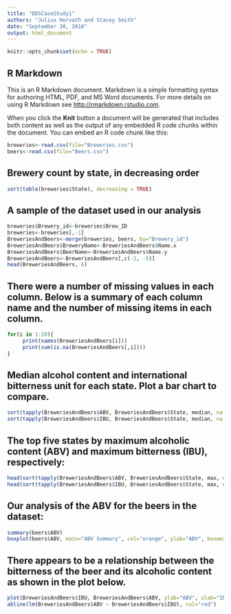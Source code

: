 ---
title: "DDSCaseStudy1"
authors: "Julius Horvath and Stacey Smith"
date: "September 30, 2018"
output: html_document
---

```{r setup, include=FALSE}
knitr::opts_chunk$set(echo = TRUE)
```

## R Markdown

This is an R Markdown document. Markdown is a simple formatting syntax for authoring HTML, PDF, and MS Word documents. For more details on using R Markdown see <http://rmarkdown.rstudio.com>.

When you click the **Knit** button a document will be generated that includes both content as well as the output of any embedded R code chunks within the document. You can embed an R code chunk like this:

```{r}
breweries<-read.csv(file="Breweries.csv")
beers<-read.csv(file="Beers.csv")
```

## Brewery count by state, in decreasing order

```{r}
sort(table(breweries$State), decreasing = TRUE)
```

## A sample of the dataset used in our analysis

```{r}
breweries$Brewery_id<-breweries$Brew_ID
breweries<-breweries[,-1]
BreweriesAndBeers<-merge(breweries, beers, by="Brewery_id")
BreweriesAndBeers$BreweryName<-BreweriesAndBeers$Name.x
BreweriesAndBeers$BeerName<-BreweriesAndBeers$Name.y
BreweriesAndBeers<-BreweriesAndBeers[,c(-2, -5)]
head(BreweriesAndBeers, 6)
```

## There were a number of missing values in each column. Below is a summary of each column name and the number of missing items in each column.
```{r}
for(i in 1:10){
     print(names(BreweriesAndBeers[i]))
     print(sum(is.na(BreweriesAndBeers[,i])))
}
```

## Median alcohol content and international bitterness unit for each state. Plot a bar chart to compare.

```{r}
sort(tapply(BreweriesAndBeers$ABV, BreweriesAndBeers$State, median, na.rm=TRUE), decreasing=TRUE)
sort(tapply(BreweriesAndBeers$IBU, BreweriesAndBeers$State, median, na.rm=TRUE), decreasing=TRUE)
```

##	The top five states by maximum alcoholic content (ABV) and maximum bitterness (IBU), respectively: 
```{r}
head(sort(tapply(BreweriesAndBeers$ABV, BreweriesAndBeers$State, max, na.rm=TRUE), decreasing=TRUE), 5)
head(sort(tapply(BreweriesAndBeers$IBU, BreweriesAndBeers$State, max, na.rm=TRUE), decreasing=TRUE), 5)
```

## Our analysis of the ABV for the beers in the dataset:
```{r}
summary(beers$ABV)
boxplot(beers$ABV, main="ABV Summary", col="orange", ylab="ABV", boxwex=.5)
```
## There appears to be a relationship between the bitterness of the beer and its alcoholic content as shown in the plot below.
```{r}
plot(BreweriesAndBeers$IBU, BreweriesAndBeers$ABV, ylab="ABV", xlab="IBU")
abline(lm(BreweriesAndBeers$ABV ~ BreweriesAndBeers$IBU), col="red")
```
